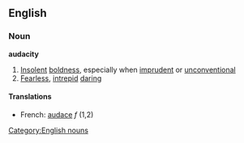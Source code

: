 ==English==
===Noun===
'''audacity'''
#[[Insolent]] [[boldness]], especially when [[imprudent]] or [[unconventional]]
#[[Fearless]], [[intrepid]] [[daring]]
[[Category:English nouns]]

====Translations====
*French: [[audace]] ''f'' (1,2)